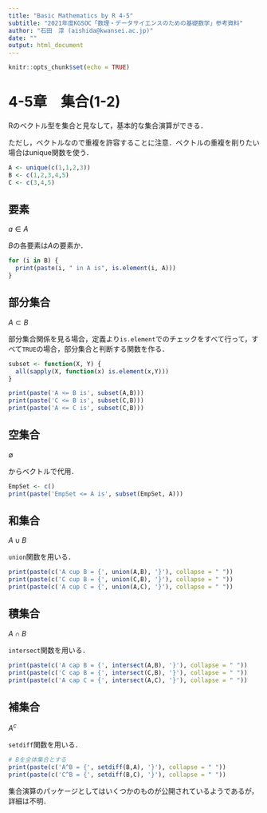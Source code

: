 ---
title: "Basic Mathematics by R 4-5"
subtitle: "2021年度KGSOC「数理・データサイエンスのための基礎数学」参考資料"
author: "石田　淳 (aishida@kwansei.ac.jp)"
date: ""
output: html_document
---

```{r setup, include=FALSE}
knitr::opts_chunk$set(echo = TRUE)
```

# 4-5章　集合(1-2)

Rのベクトル型を集合と見なして，基本的な集合演算ができる．

ただし，ベクトルなので重複を許容することに注意．ベクトルの重複を削りたい場合はunique関数を使う．

```{r}
A <- unique(c(1,1,2,3))
B <- c(1,2,3,4,5)
C <- c(3,4,5)
```

## 要素

$a \in A$

$B$の各要素は$A$の要素か．


```{r}
for (i in B) {
  print(paste(i, " in A is", is.element(i, A)))
}
```

## 部分集合

$A\subset B$

部分集合関係を見る場合，定義より`is.element`でのチェックをすべて行って，すべて`TRUE`の場合，部分集合と判断する関数を作る．

```{r}
subset <- function(X, Y) {
  all(sapply(X, function(x) is.element(x,Y)))
}

print(paste('A <= B is', subset(A,B)))
print(paste('C <= B is', subset(C,B)))
print(paste('A <= C is', subset(C,B)))
```

## 空集合

$\emptyset$

からベクトルで代用．

```{r}
EmpSet <- c()
print(paste('EmpSet <= A is', subset(EmpSet, A)))
```

## 和集合

$A \cup B$

`union`関数を用いる．

```{r}
print(paste(c('A cup B = {', union(A,B), '}'), collapse = " "))
print(paste(c('C cup B = {', union(C,B), '}'), collapse = " "))
print(paste(c('A cup C = {', union(A,C), '}'), collapse = " "))
```

## 積集合

$A \cap B$

`intersect`関数を用いる．

```{r}
print(paste(c('A cap B = {', intersect(A,B), '}'), collapse = " "))
print(paste(c('C cap B = {', intersect(C,B), '}'), collapse = " "))
print(paste(c('A cap C = {', intersect(A,C), '}'), collapse = " "))
```

## 補集合

$A^c$

`setdiff`関数を用いる．


```{r}
# Bを全体集合とする
print(paste(c('A^B = {', setdiff(B,A), '}'), collapse = " "))
print(paste(c('C^B = {', setdiff(B,C), '}'), collapse = " "))
```

集合演算のパッケージとしてはいくつかのものが公開されているようであるが，詳細は不明．
